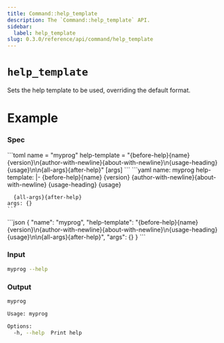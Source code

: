 ```yaml
---
title: Command::help_template
description: The `Command::help_template` API.
sidebar:
  label: help_template
slug: 0.3.0/reference/api/command/help_template
---
```



# `help_template` <LinkButton href="https://docs.rs/clap/latest/clap/struct.Command.html#method.help_template" icon="open-book" variant="minimal" />

<Badge text="since 0.1.0" size="small" />

Sets the help template to be used, overriding the default format.

# Example

### Spec

<Tabs syncKey="format">
  <TabItem label="TOML">
    ```toml
    name = "myprog"
    help-template = "{before-help}{name} {version}\n{author-with-newline}{about-with-newline}\n{usage-heading} {usage}\n\n{all-args}{after-help}"
    [args]
    ```
  </TabItem>

  <TabItem label="YAML">
    ```yaml
    name: myprog
    help-template: |-
      {before-help}{name} {version}
      {author-with-newline}{about-with-newline}
      {usage-heading} {usage}

      {all-args}{after-help}
    args: {}
    ```
  </TabItem>

  <TabItem label="JSON">
    ```json
    {
      "name": "myprog",
      "help-template": "{before-help}{name} {version}\n{author-with-newline}{about-with-newline}\n{usage-heading} {usage}\n\n{all-args}{after-help}",
      "args": {}
    }
    ```
  </TabItem>
</Tabs>

### Input

```bash
myprog --help
```

### Output

```bash
myprog 

Usage: myprog

Options:
  -h, --help  Print help
```
